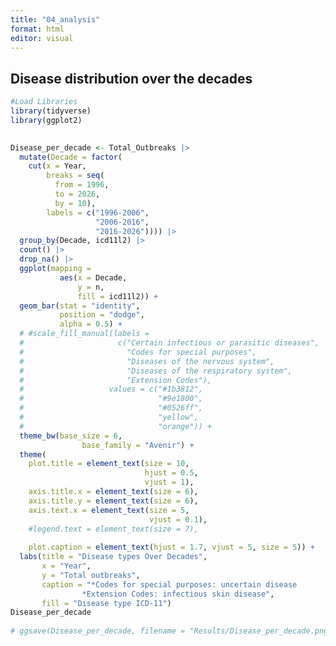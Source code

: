 ```yaml
---
title: "04_analysis"
format: html
editor: visual
---
```


## Disease distribution over the decades 


```r

#Load Libraries
library(tidyverse)
library(ggplot2)
 
```


```r

Disease_per_decade <- Total_Outbreaks |>
  mutate(Decade = factor(
    cut(x = Year,
        breaks = seq(
          from = 1996,
          to = 2026,
          by = 10),
        labels = c("1996-2006",
                   "2006-2016",
                   "2016-2026")))) |>
  group_by(Decade, icd11l2) |>
  count() |>
  drop_na() |> 
  ggplot(mapping =
           aes(x = Decade,
               y = n,
               fill = icd11l2)) +
  geom_bar(stat = "identity",
           position = "dodge",
           alpha = 0.5) +
  # #scale_fill_manual(labels =
  #                     c("Certain infectious or parasitic diseases",
  #                       "Codes for special purposes",
  #                       "Diseases of the nervous system",
  #                       "Diseases of the respiratory system",
  #                       "Extension Codes"),
  #                   values = c("#1b3812",
  #                              "#9e1800",
  #                              "#0526ff",
  #                              "yellow",
  #                              "orange")) +
  theme_bw(base_size = 6,
                base_family = "Avenir") +
  theme(
    plot.title = element_text(size = 10, 
                              hjust = 0.5, 
                              vjust = 1),
    axis.title.x = element_text(size = 6),
    axis.title.y = element_text(size = 6),
    axis.text.x = element_text(size = 5,
                               vjust = 0.1),
    #legend.text = element_text(size = 7),
    
    plot.caption = element_text(hjust = 1.7, vjust = 5, size = 5)) +
  labs(title = "Disease types Over Decades",
       x = "Year",
       y = "Total outbreaks",
       caption = "*Codes for special purposes: uncertain disease
                *Extension Codes: infectious skin disease",
       fill = "Disease type ICD-11") 
Disease_per_decade
 
# ggsave(Disease_per_decade, filename = "Results/Disease_per_decade.png", dpi = 300)
 

```
